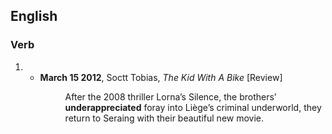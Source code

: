 ==English==

===Verb===
{{head|en|verb form}}

# {{en-past of|underappreciate}}
#* '''March 15 2012''', Soctt Tobias, ''The Kid With A Bike'' [Review]
#*: After the 2008 thriller Lorna’s Silence, the brothers’ '''underappreciated''' foray into Liège’s criminal underworld, they return to Seraing with their beautiful new movie.